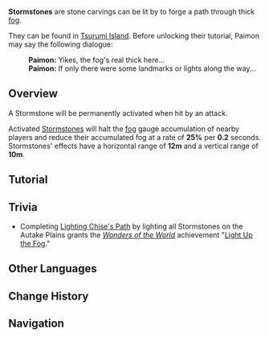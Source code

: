 {{Terminology Infobox
|image        = Stormstones.png
|type         = Exploration
|type2        = Game Systems
|region       = Inazuma
|area         = Tsurumi Island
}}
'''Stormstones''' are stone carvings can be lit by {{Electro}} to forge a path through thick [[fog]].

They can be found in [[Tsurumi Island]]. Before unlocking their tutorial, Paimon may say the following dialogue:
{{Dialogue start}}
:'''Paimon:''' Yikes, the fog's real thick here...
:'''Paimon:''' If only there were some landmarks or lights along the way...
{{Dialogue end}}

==Overview==
A Stormstone will be permanently activated when hit by an {{Electro}} attack.

Activated [[Stormstone]]s will halt the [[fog]] gauge accumulation of nearby players and reduce their accumulated fog at a rate of '''25%''' per '''0.2''' seconds. Stormstones' effects have a horizontal range of '''12m''' and a vertical range of '''10m'''.

==Tutorial==
{{Transclude|Tutorials/Tsurumi Island's Stormstones...}}

==Trivia==
* Completing [[Lighting Chise's Path]] by lighting all Stormstones on the Autake Plains grants the ''[[Wonders of the World]]'' achievement "[[Light Up the Fog]]."

==Other Languages==
{{Other Languages
|en      = Stormstone
|zhs     = 「雷石」
|zhs_rm  = Léishí
|zht     = 「雷石」
|zht_rm  = Léishí
|zh_tl   = "Thunder Stone"
|ja      = 「雷石」
|ja_rm   = "Raiseki"{{Assumed}}
|ja_tl   = "Thunder Stone"
|ko      = 「{{tt|뇌석|雷石}}」
|ko_rm   = "Noeseok"
|ko_tl   = "Thunder Stone"
|es      = Roca de la tormenta
|es_tl   = 
|fr      = Roc tonnerre
|fr_tl   = Thunder Rock
|ru      = Громовой камень
|ru_tl   = 
|th      = Stormstone
|vi      = Đá Sấm
|vi_tl   = 
|de      = Sturmstein
|de_tl   = Stormstone
|id      = Stormstone
|pt      = Pedra do Trovão
|pt_tl   = 
}}

==Change History==
{{Change History|2.2}}

==Navigation==
{{Exploration Navbox|Inazuma}}